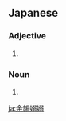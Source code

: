 ==Japanese==
{{ja-kanjitab|よ|いん|じょう|じょう|yomi=o}}

===Adjective===
{{ja-adj|よいんじょうじょう|infl=tari}}

# {{alternative spelling of|余韻嫋々|lang=ja}}

===Noun===
{{ja-noun|よいんじょうじょう}}

# {{alternative spelling of|余韻嫋々|lang=ja}}

[[ja:余韻嫋嫋]]